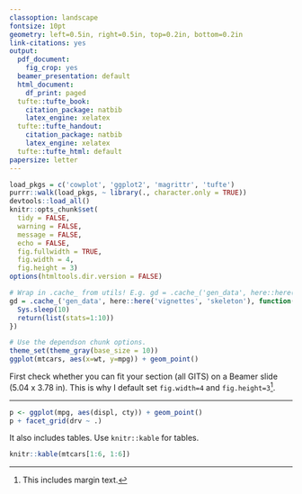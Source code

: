 ```yaml
---
classoption: landscape
fontsize: 10pt
geometry: left=0.5in, right=0.5in, top=0.2in, bottom=0.2in
link-citations: yes
output:
  pdf_document:
    fig_crop: yes
  beamer_presentation: default
  html_document:
    df_print: paged
  tufte::tufte_book:
    citation_package: natbib
    latex_engine: xelatex
  tufte::tufte_handout:
    citation_package: natbib
    latex_engine: xelatex
  tufte::tufte_html: default
papersize: letter
---
```


```r
load_pkgs = c('cowplot', 'ggplot2', 'magrittr', 'tufte')
purrr::walk(load_pkgs, ~ library(., character.only = TRUE))
devtools::load_all()
knitr::opts_chunk$set(
  tidy = FALSE,
  warning = FALSE,
  message = FALSE,
  echo = FALSE,
  fig.fullwidth = TRUE,
  fig.width = 4,
  fig.height = 3)
options(htmltools.dir.version = FALSE)
```

```r
# Wrap in .cache_ from utils! E.g. gd = .cache_('gen_data', here::here('vignettes', <Rmd_filename>), function() {<evaluate code here and return important variables in list>})
gd = .cache_('gen_data', here::here('vignettes', 'skeleton'), function() {
  Sys.sleep(10)
  return(list(stats=1:10))
})
```

```r
# Use the dependson chunk options.
theme_set(theme_gray(base_size = 10))
ggplot(mtcars, aes(x=wt, y=mpg)) + geom_point()
```

First check whether you can fit your section (all GITS) on a Beamer slide (5.04 x 3.78 in). This is why I default set `fig.width=4` and `fig.height=3`^[This includes margin text.].

----

```r
p <- ggplot(mpg, aes(displ, cty)) + geom_point()
p + facet_grid(drv ~ .)
```

It also includes tables. Use `knitr::kable` for tables.

```r
knitr::kable(mtcars[1:6, 1:6])
```

